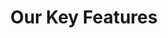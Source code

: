 ---
title: "Our Key Features"
info: "Save your precious time for finding a solution."
action_btn:
  enable: true
  label: "Contact us now"
  link: "#"
---